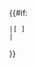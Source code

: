 <noinclude>{{pp-protected|reason=[[WP:PT]]用戶提出半保護請求，高使用率模板。|small=yes}}</noinclude>{{#if:{{{1|}}}
 |[{{{1}}} {{{2}}}]
 |{{{2}}}
}}<noinclude><!--
  Code notes (here so that people /read/ it)
  1. Parameter #2 is always nonempty when called from {{Citation/core}}.
  2. It's up to {{Citation/core}} to stop italicized "'foo' & 'bar'" from becoming
     "'''foo' & 'bar'''". Citation/core does this by having a <nowiki></nowiki>
     at both beginning and end of the call to this template. Since this is only
     needed once, it's more efficient to do it in {{Citation/core}} than here.
-->{{documentation}}</noinclude>